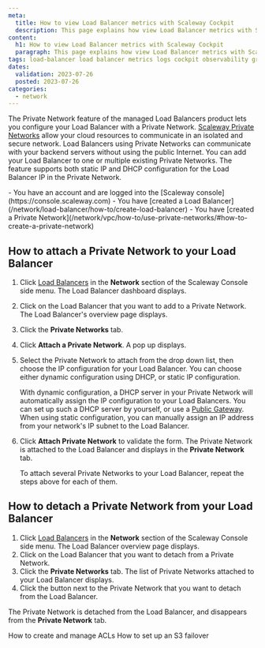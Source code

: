 ```yaml
---
meta:
  title: How to view Load Balancer metrics with Scaleway Cockpit
  description: This page explains how view Load Balancer metrics with Scaleway Cockpit
content:
  h1: How to view Load Balancer metrics with Scaleway Cockpit
  paragraph: This page explains how view Load Balancer metrics with Scaleway Cockpit
tags: load-balancer load balancer metrics logs cockpit observability grafana
dates:
  validation: 2023-07-26
  posted: 2023-07-26
categories:
  - network
---
```


The Private Network feature of the managed Load Balancers product lets you configure your Load Balancer with a Private Network. [Scaleway Private Networks](/network/vpc/concepts/#private-networks) allow your cloud resources to communicate in an isolated and secure network. Load Balancers using Private Networks can communicate with your backend servers without using the public Internet. You can add your Load Balancer to one or multiple existing Private Networks. The feature supports both static IP and DHCP configuration for the Load Balancer IP in the Private Network.

<Macro id="iam-requirements" />
 
<Message type="requirement">
  - You have an account and are logged into the [Scaleway console](https://console.scaleway.com) 
  - You have [created a Load Balancer](/network/load-balancer/how-to/create-load-balancer)
  - You have [created a Private Network](/network/vpc/how-to/use-private-networks/#how-to-create-a-private-network)
</Message>

## How to attach a Private Network to your Load Balancer

1. Click [Load Balancers](https://console.scaleway.com/load-balancer/lbs) in the **Network** section of the Scaleway Console side menu. The Load Balancer dashboard displays.
2. Click on the Load Balancer that you want to add to a Private Network. The Load Balancer's overview page displays.
3.  Click the **Private Networks** tab. 
    <Lightbox src="scaleway-load-balancer-attach-private-network.webp" alt="" />
4. Click **Attach a Private Network**. A pop up displays.
5. Select the Private Network to attach from the drop down list, then choose the IP configuration for your Load Balancer. You can choose either dynamic configuration using DHCP, or static IP configuration. 

    With dynamic configuration, a DHCP server in your Private Network will automatically assign the IP configuration to your Load Balancers. You can set up such a DHCP server by yourself, or use a [Public Gateway](https://console.scaleway.com/vpc/public-gateways). When using static configuration, you can manually assign an IP address from your network's IP subnet to the Load Balancer. 
6. Click **Attach Private Network** to validate the form. The Private Network is attached to the Load Balancer and displays in the **Private Network** tab.

    To attach several Private Networks to your Load Balancer, repeat the steps above for each of them. 

## How to detach a Private Network from your Load Balancer

1. Click [Load Balancers](https://console.scaleway.com/load-balancer/lbs) in the **Network** section of the Scaleway Console side menu. The Load Balancer overview page displays. 
2. Click on the Load Balancer that you want to detach from a Private Network. 
3. Click the **Private Networks** tab. The list of Private Networks attached to your Load Balancer displays.
4. Click the <Icon name="unlink" /> button next to the Private Network that you want to detach from the Load Balancer. 
    <Lightbox src="scaleway-load-balancer-detach-private-network.webp" alt="" />

The Private Network is detached from the Load Balancer, and disappears from the **Private Network** tab. 



<Navigation title="See Also">
  <PreviousButton to="/network/load-balancer/how-to/create-manage-acls/">How to create and manage ACLs</PreviousButton>
  <NextButton to="/network/load-balancer/how-to/set-up-s3-failover/">How to set up an S3 failover</NextButton>
</Navigation>
